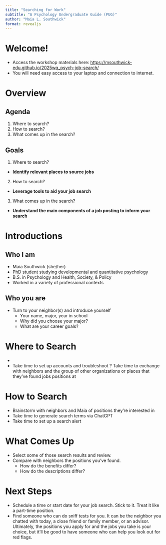 ```yaml
---
title: "Searching for Work"
subtitle: "A Psychology Undergraduate Guide (PUG)"
author: "Maia L. Southwick"
format: revealjs
---
```


# Welcome!

- Access the workshop materials here: [https://msouthwick-edu.github.io/2025wq_psych-job-search/](https://msouthwick-edu.github.io/2025wq_psych-job-search/)
<!-- - Complete a pre-workshop survey here: [https://tinyurl.com/2umhdys3](https://tinyurl.com/2umhdys3) -->
- You will need easy access to your laptop and connection to internet.

# Overview

## Agenda

1. Where to search?
2. How to search?
3. What comes up in the search?

<!-- -->

## Goals

1. Where to search?

  - **Identify relevant places to source jobs**
2. How to search?

  - **Leverage tools to aid your job search**
3. What comes up in the search?

  - **Understand the main components of a job posting to inform your search**
 

# Introductions

## Who I am

- Maia Southwick (she/her)
- PhD student studying developmental and quantitative psychology
- B.S. in Psychology and Health, Society, & Policy
- Worked in a variety of professional contexts

<!-- Mention transitioning out of undergrad had its own challenges --->

## Who you are

- Turn to your neighbor(s) and introduce yourself
  - Your name, major, year in school
  - Why did you choose your major?
  - What are your career goals?
  
<!-- Now that we've introduced ourselves, let's learn more about some strategies on how to take this mext step of your career journey together -->

# Where to Search

- 

- Take time to set up accounts and troubleshoot
? Take time to exchange with neighbors and the group of other organizations or places that they've found jobs positions at

<!-- Sometimes one of the hardest things of any new process, -->

# How to Search

- Brainstorm with neighbors and Maia of positions they're interested in
- Take time to generate search terms via ChatGPT
- Take time to set up a search alert

# What Comes Up

- Select some of those search results and review.
- Compare with neighbors the positions you've found.
  - How do the benefits differ?
  - How do the descriptions differ?
  
# Next Steps

- Schedule a time or start date for your job search. Stick to it. Treat it like a part-time position.
- Find someone who can do sniff tests for you. It can be the neighbor you chatted with today, a close friend or family member, or an advisor. Ultimately, the positions you apply for and the jobs you take is your choice, but it'll be good to have someone who can help you look out for red flags.